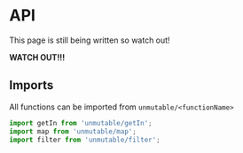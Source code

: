 # API

This page is still being written so watch out!

**WATCH OUT!!!**

## Imports

All functions can be imported from `unmutable/<functionName>`

```js
import getIn from 'unmutable/getIn';
import map from 'unmutable/map';
import filter from 'unmutable/filter';
```
